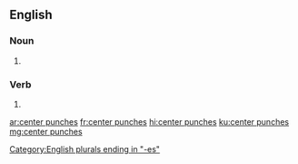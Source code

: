 ==English==

===Noun===
{{head|en|noun plural form}}
# {{plural of|center punch|lang=en}}

===Verb===
{{head|en|verb form}}

# {{en-third-person singular of|center punch}}

[[Category:English plurals ending in "-es"]]

[[ar:center punches]]
[[fr:center punches]]
[[hi:center punches]]
[[ku:center punches]]
[[mg:center punches]]